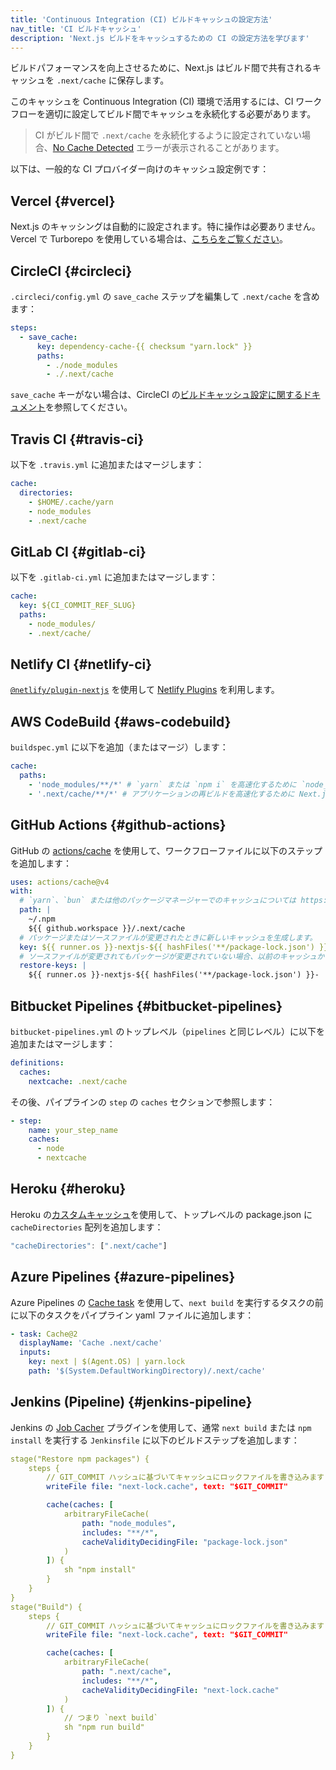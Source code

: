 ```yaml
---
title: 'Continuous Integration (CI) ビルドキャッシュの設定方法'
nav_title: 'CI ビルドキャッシュ'
description: 'Next.js ビルドをキャッシュするための CI の設定方法を学びます'
---
```


ビルドパフォーマンスを向上させるために、Next.js はビルド間で共有されるキャッシュを `.next/cache` に保存します。

このキャッシュを Continuous Integration (CI) 環境で活用するには、CI ワークフローを適切に設定してビルド間でキャッシュを永続化する必要があります。

> CI がビルド間で `.next/cache` を永続化するように設定されていない場合、[No Cache Detected](https://nextjs.org/docs/messages/no-cache) エラーが表示されることがあります。

以下は、一般的な CI プロバイダー向けのキャッシュ設定例です：

## Vercel {#vercel}

Next.js のキャッシングは自動的に設定されます。特に操作は必要ありません。Vercel で Turborepo を使用している場合は、[こちらをご覧ください](https://vercel.com/docs/monorepos/turborepo)。

## CircleCI {#circleci}

`.circleci/config.yml` の `save_cache` ステップを編集して `.next/cache` を含めます：

```yaml
steps:
  - save_cache:
      key: dependency-cache-{{ checksum "yarn.lock" }}
      paths:
        - ./node_modules
        - ./.next/cache
```

`save_cache` キーがない場合は、CircleCI の[ビルドキャッシュ設定に関するドキュメント](https://circleci.com/docs/2.0/caching/)を参照してください。

## Travis CI {#travis-ci}

以下を `.travis.yml` に追加またはマージします：

```yaml
cache:
  directories:
    - $HOME/.cache/yarn
    - node_modules
    - .next/cache
```

## GitLab CI {#gitlab-ci}

以下を `.gitlab-ci.yml` に追加またはマージします：

```yaml
cache:
  key: ${CI_COMMIT_REF_SLUG}
  paths:
    - node_modules/
    - .next/cache/
```

## Netlify CI {#netlify-ci}

[`@netlify/plugin-nextjs`](https://www.npmjs.com/package/@netlify/plugin-nextjs) を使用して [Netlify Plugins](https://www.netlify.com/products/build/plugins/) を利用します。

## AWS CodeBuild {#aws-codebuild}

`buildspec.yml` に以下を追加（またはマージ）します：

```yaml
cache:
  paths:
    - 'node_modules/**/*' # `yarn` または `npm i` を高速化するために `node_modules` をキャッシュ
    - '.next/cache/**/*' # アプリケーションの再ビルドを高速化するために Next.js をキャッシュ
```

## GitHub Actions {#github-actions}

GitHub の [actions/cache](https://github.com/actions/cache) を使用して、ワークフローファイルに以下のステップを追加します：

```yaml
uses: actions/cache@v4
with:
  # `yarn`、`bun` または他のパッケージマネージャーでのキャッシュについては https://github.com/actions/cache/blob/main/examples.md を参照するか、actions/setup-node でのキャッシュを活用できます https://github.com/actions/setup-node
  path: |
    ~/.npm
    ${{ github.workspace }}/.next/cache
  # パッケージまたはソースファイルが変更されたときに新しいキャッシュを生成します。
  key: ${{ runner.os }}-nextjs-${{ hashFiles('**/package-lock.json') }}-${{ hashFiles('**/*.js', '**/*.jsx', '**/*.ts', '**/*.tsx') }}
  # ソースファイルが変更されてもパッケージが変更されていない場合、以前のキャッシュから再ビルドします。
  restore-keys: |
    ${{ runner.os }}-nextjs-${{ hashFiles('**/package-lock.json') }}-
```

## Bitbucket Pipelines {#bitbucket-pipelines}

`bitbucket-pipelines.yml` のトップレベル（`pipelines` と同じレベル）に以下を追加またはマージします：

```yaml
definitions:
  caches:
    nextcache: .next/cache
```

その後、パイプラインの `step` の `caches` セクションで参照します：

```yaml
- step:
    name: your_step_name
    caches:
      - node
      - nextcache
```

## Heroku {#heroku}

Heroku の[カスタムキャッシュ](https://devcenter.heroku.com/articles/nodejs-support#custom-caching)を使用して、トップレベルの package.json に `cacheDirectories` 配列を追加します：

```javascript
"cacheDirectories": [".next/cache"]
```

## Azure Pipelines {#azure-pipelines}

Azure Pipelines の [Cache task](https://docs.microsoft.com/en-us/azure/devops/pipelines/tasks/utility/cache) を使用して、`next build` を実行するタスクの前に以下のタスクをパイプライン yaml ファイルに追加します：

```yaml
- task: Cache@2
  displayName: 'Cache .next/cache'
  inputs:
    key: next | $(Agent.OS) | yarn.lock
    path: '$(System.DefaultWorkingDirectory)/.next/cache'
```

## Jenkins (Pipeline) {#jenkins-pipeline}

Jenkins の [Job Cacher](https://www.jenkins.io/doc/pipeline/steps/jobcacher/) プラグインを使用して、通常 `next build` または `npm install` を実行する `Jenkinsfile` に以下のビルドステップを追加します：

```yaml
stage("Restore npm packages") {
    steps {
        // GIT_COMMIT ハッシュに基づいてキャッシュにロックファイルを書き込みます
        writeFile file: "next-lock.cache", text: "$GIT_COMMIT"

        cache(caches: [
            arbitraryFileCache(
                path: "node_modules",
                includes: "**/*",
                cacheValidityDecidingFile: "package-lock.json"
            )
        ]) {
            sh "npm install"
        }
    }
}
stage("Build") {
    steps {
        // GIT_COMMIT ハッシュに基づいてキャッシュにロックファイルを書き込みます
        writeFile file: "next-lock.cache", text: "$GIT_COMMIT"

        cache(caches: [
            arbitraryFileCache(
                path: ".next/cache",
                includes: "**/*",
                cacheValidityDecidingFile: "next-lock.cache"
            )
        ]) {
            // つまり `next build`
            sh "npm run build"
        }
    }
}
```
